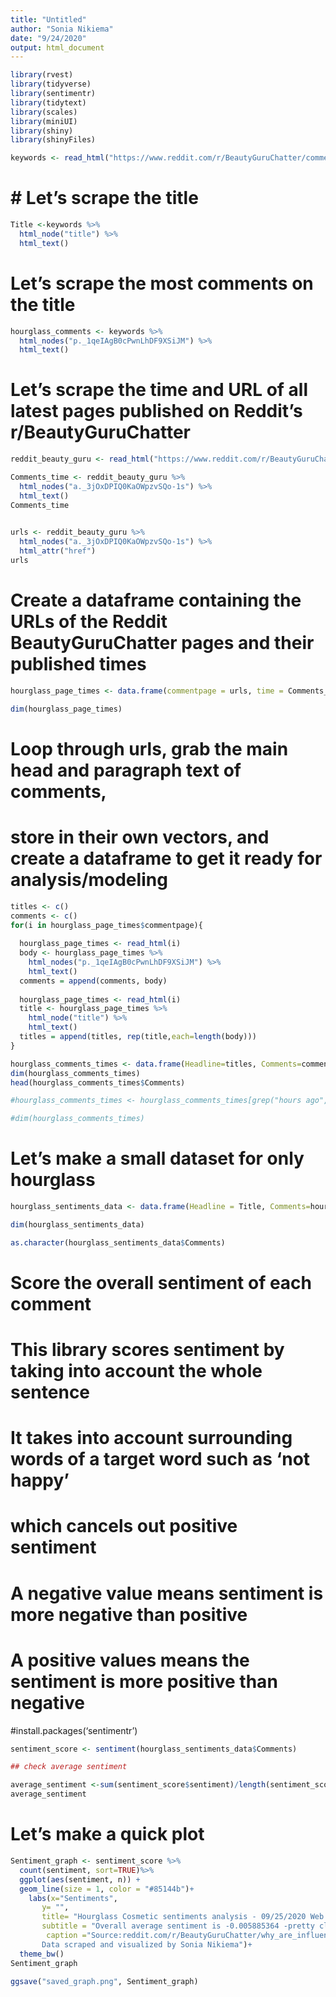 ```yaml
---
title: "Untitled"
author: "Sonia Nikiema"
date: "9/24/2020"
output: html_document
---
```



```r
library(rvest)
library(tidyverse)
library(sentimentr)
library(tidytext)
library(scales)
library(miniUI)
library(shiny)
library(shinyFiles)
```

```r
keywords <- read_html("https://www.reddit.com/r/BeautyGuruChatter/comments/iywhpy/why_are_influencers_silent_about_hourglass/") 


```

# # Let's scrape the title

```r
Title <-keywords %>%
  html_node("title") %>%
  html_text()  
```

# Let's scrape the most comments on the title

```r
hourglass_comments <- keywords %>%
  html_nodes("p._1qeIAgB0cPwnLhDF9XSiJM") %>%
  html_text()

```

# Let's scrape the time and URL of all latest pages published on Reddit's r/BeautyGuruChatter

```r
reddit_beauty_guru <- read_html("https://www.reddit.com/r/BeautyGuruChatter/")

Comments_time <- reddit_beauty_guru %>%
  html_nodes("a._3jOxDPIQ0KaOWpzvSQo-1s") %>%
  html_text()
Comments_time
  
```

```r
urls <- reddit_beauty_guru %>%
  html_nodes("a._3jOxDPIQ0KaOWpzvSQo-1s") %>%
  html_attr("href")
urls


```

# Create a dataframe containing the URLs of the Reddit BeautyGuruChatter pages and their published times

```r
hourglass_page_times <- data.frame(commentpage = urls, time = Comments_time)

dim(hourglass_page_times)
```

# Loop through urls, grab the main head and paragraph text of comments, 
# store in their own vectors, and create a dataframe to get it ready for analysis/modeling


```r
titles <- c()
comments <- c()
for(i in hourglass_page_times$commentpage){ 
  
  hourglass_page_times <- read_html(i)
  body <- hourglass_page_times %>%
    html_nodes("p._1qeIAgB0cPwnLhDF9XSiJM") %>%
    html_text()
  comments = append(comments, body)
  
  hourglass_page_times <- read_html(i)
  title <- hourglass_page_times %>%
    html_node("title") %>%
    html_text()
  titles = append(titles, rep(title,each=length(body)))
}

hourglass_comments_times <- data.frame(Headline=titles, Comments=comments)
dim(hourglass_comments_times)
head(hourglass_comments_times$Comments)

```


```r
#hourglass_comments_times <- hourglass_comments_times[grep("hours ago", hourglass_comments_times$time),]

#dim(hourglass_comments_times)
```

# Let's make a small dataset for only hourglass

```r
hourglass_sentiments_data <- data.frame(Headline = Title, Comments=hourglass_comments)

dim(hourglass_sentiments_data)

as.character(hourglass_sentiments_data$Comments)

```

# Score the overall sentiment of each comment
# This library scores sentiment by taking into account the whole sentence
# It takes into account surrounding words of a target word such as 'not happy'
# which cancels out positive sentiment
# A negative value means sentiment is more negative than positive
# A positive values means the sentiment is more positive than negative
#install.packages('sentimentr')


```r
sentiment_score <- sentiment(hourglass_sentiments_data$Comments)

## check average sentiment

average_sentiment <-sum(sentiment_score$sentiment)/length(sentiment_score$sentiment)
average_sentiment

```

# Let's make a quick plot

```r

Sentiment_graph <- sentiment_score %>%
  count(sentiment, sort=TRUE)%>%
  ggplot(aes(sentiment, n)) +
  geom_line(size = 1, color = "#85144b")+
    labs(x="Sentiments",
       y= "",
       title= "Hourglass Cosmetic sentiments analysis - 09/25/2020 Web scraping",
       subtitle = "Overall average sentiment is -0.005885364 -pretty close to Neutral",
        caption ="Source:reddit.com/r/BeautyGuruChatter/why_are_influencers_silent_about_hourglass. 
       Data scraped and visualized by Sonia Nikiema")+
  theme_bw()
Sentiment_graph
```

```r
ggsave("saved_graph.png", Sentiment_graph)
```


